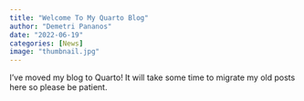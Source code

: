 ```yaml
---
title: "Welcome To My Quarto Blog"
author: "Demetri Pananos"
date: "2022-06-19"
categories: [News]
image: "thumbnail.jpg"
---
```



I've moved my blog to Quarto!  It will take some time to migrate my old posts here so please be patient.

